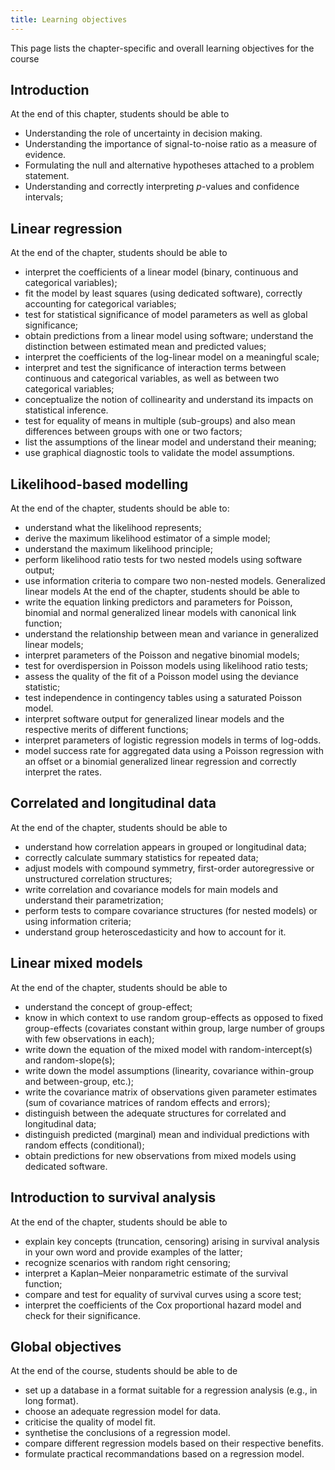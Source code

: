 ```yaml
---
title: Learning objectives
---
```


This page lists the chapter-specific and overall learning objectives for the course


## Introduction

At the end of this chapter, students should be able to

- Understanding the role of uncertainty in decision making.
- Understanding the importance of signal-to-noise ratio as a measure of evidence.
- Formulating the null and alternative hypotheses attached to a problem statement.
- Understanding and correctly interpreting $p$-values and confidence intervals;


## Linear regression

At the end of the chapter, students should be able to

- interpret the coefficients of a linear model (binary, continuous and categorical variables);
- fit the model by least squares (using dedicated software), correctly accounting for categorical variables;
- test for statistical significance of model parameters as well as global significance;
- obtain predictions from a linear model using software; understand the distinction between estimated mean and predicted values;
- interpret the coefficients of the log-linear model on a meaningful scale;
- interpret and test the significance of interaction terms between continuous and categorical variables, as well as between two categorical variables;
- conceptualize the notion of collinearity and understand its impacts on statistical inference.
- test for equality of means in multiple (sub-groups) and also mean differences between groups with one or two
factors;
- list the assumptions of the linear model and understand their meaning;
- use graphical diagnostic tools to validate the model assumptions.


## Likelihood-based modelling

At the end of the chapter, students should be able to:

- understand what the likelihood represents;
- derive the maximum likelihood estimator of a simple model;
- understand the maximum likelihood principle;
- perform likelihood ratio tests for two nested models using software output;
- use information criteria to compare two non-nested models.
Generalized linear models
At the end of the chapter, students should be able to
- write the equation linking predictors and parameters for Poisson, binomial and normal generalized linear models
with canonical link function;
- understand the relationship between mean and variance in generalized linear models;
- interpret parameters of the Poisson and negative binomial models;
- test for overdispersion in Poisson models using likelihood ratio tests;
- assess the quality of the fit of a Poisson model using the deviance statistic;
- test independence in contingency tables using a saturated Poisson model.
- interpret software output for generalized linear models and the respective merits of different functions;
- interpret parameters of logistic regression models in terms of log-odds.
- model success rate for aggregated data using a Poisson regression with an offset or a binomial generalized linear
regression and correctly interpret the rates.

## Correlated and longitudinal data

At the end of the chapter, students should be able to

- understand how correlation appears in grouped or longitudinal data;
- correctly calculate summary statistics for repeated data;
- adjust models with compound symmetry, first-order autoregressive or unstructured correlation structures;
- write correlation and covariance models for main models and understand their parametrization;
- perform tests to compare covariance structures (for nested models) or using information criteria;
- understand group heteroscedasticity and how to account for it.

## Linear mixed models

At the end of the chapter, students should be able to

- understand the concept of group-effect;
- know in which context to use random group-effects as opposed to fixed group-effects (covariates constant within
group, large number of groups with few observations in each);
- write down the equation of the mixed model with random-intercept(s) and random-slope(s);
- write down the model assumptions (linearity, covariance within-group and between-group, etc.);
- write the covariance matrix of observations given parameter estimates (sum of covariance matrices of random
effects and errors);
- distinguish between the adequate structures for correlated and longitudinal data;
- distinguish predicted (marginal) mean and individual predictions with random effects (conditional);
- obtain predictions for new observations from mixed models using dedicated software.

## Introduction to survival analysis

At the end of the chapter, students should be able to

- explain key concepts (truncation, censoring) arising in survival analysis in your own word and provide examples of
the latter;
- recognize scenarios with random right censoring;
- interpret a Kaplan–Meier nonparametric estimate of the survival function;
- compare and test for equality of survival curves using a score test;
- interpret the coefficients of the Cox proportional hazard model and check for their significance.


## Global objectives

At the end of the course, students should be able to de

- set up a database in a format suitable for a regression analysis (e.g., in long format).
- choose an adequate regression model for data.
- criticise the quality of model fit.
- synthetise the conclusions of a regression model.
- compare different regression models based on their respective benefits.
- formulate practical recommandations based on a regression model.
